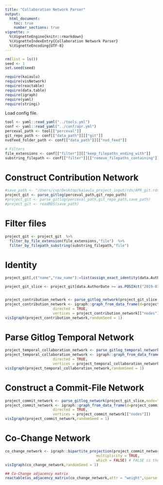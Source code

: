 ```yaml
---
title: "Collaboration Network Parser"
output: 
  html_document:
    toc: true
    number_sections: true
vignette: >
  %\VignetteEngine{knitr::rmarkdown}
  %\VignetteIndexEntry{Collaboration Network Parser}
  %\VignetteEncoding{UTF-8}
---
```


```r
rm(list = ls())
seed <- 1
set.seed(seed)
```

```r
require(kaiaulu)
require(visNetwork)
require(reactable)
require(data.table)
require(igraph)
require(yaml)
require(stringi)
```

Load config file.

```r
tool <- yaml::read_yaml("../tools.yml")
conf <- yaml::read_yaml("../conf/apr.yml")
perceval_path <- tool[["perceval"]]
git_repo_path <- conf[["data_path"]][["git"]]
nvdfeed_folder_path <- conf[["data_path"]][["nvd_feed"]]

# Filters
file_extensions <- conf[["filter"]][["keep_filepaths_ending_with"]]
substring_filepath <- conf[["filter"]][["remove_filepaths_containing"]]
```

# Construct Contribution Network

```r
#save_path <- "/Users/cvp/Desktop/kaiaulu_project_input/rds/APR_git.rds"
project_git <- parse_gitlog(perceval_path,git_repo_path)
#project_git <- parse_gitlog(perceval_path,git_repo_path,save_path)
#project_git <- readRDS(save_path)
```

# Filter files

```r
project_git <- project_git  %>%
  filter_by_file_extension(file_extensions,"file")  %>% 
  filter_by_filepath_substring(substring_filepath,"file")
```

# Identity

```r
project_git[,c("name","raw_name"):=list(assign_exact_identity(data.Author),data.Author)]
```


```r
project_git_slice <- project_git[data.AuthorDate >= as.POSIXct("2019-01-01", format = "%Y-%m-%d",tz = "UTC") & data.AuthorDate < as.POSIXct("2019-12-31", format = "%Y-%m-%d",tz = "UTC")]


project_contribution_network <- parse_gitlog_network(project_git_slice,mode="author-committer")
project_contribution_network <- igraph::graph_from_data_frame(d=project_contribution_network[["edgelist"]], 
                      directed = TRUE, 
                      vertices = project_contribution_network[["nodes"]])
visIgraph(project_contribution_network,randomSeed = 1)
```

# Parse Gitlog Temporal Network

```r
project_temporal_collaboration_network <- parse_gitlog_temporal_network(project_git_slice)
project_temporal_collaboration_network <- igraph::graph_from_data_frame(d=project_temporal_collaboration_network[["edgelist"]], 
                      directed = TRUE, 
                      vertices = project_temporal_collaboration_network[["nodes"]])
visIgraph(project_temporal_collaboration_network,randomSeed = 1)
```


# Construct a Commit-File Network

```r
project_commit_network <- parse_gitlog_network(project_git_slice,mode="commit")
project_commit_network <- igraph::graph_from_data_frame(d=project_commit_network[["edgelist"]], 
                      directed = TRUE, 
                      vertices = project_commit_network[["nodes"]])
visIgraph(project_commit_network,randomSeed = 1)
```

# Co-Change Network

```r
co_change_network <- igraph::bipartite_projection(project_commit_network,
                                          multiplicity = TRUE,
                                          which = FALSE) # FALSE is the file projection
visIgraph(co_change_network,randomSeed = 1)
```

```r
## Co-Change adjacency matrix 
reactable(as_adjacency_matrix(co_change_network,attr = "weight",sparse = F))
```
